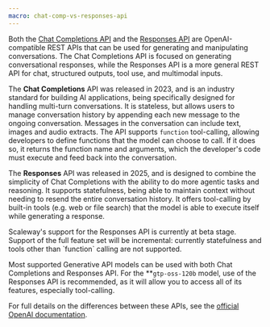 ```yaml
---
macro: chat-comp-vs-responses-api
---
```


Both the [Chat Completions API](https://www.scaleway.com/en/developers/api/generative-apis/#path-chat-completions-create-a-chat-completion) and the [Responses API](https://www.scaleway.com/en/developers/api/generative-apis/#path-responses-beta-create-a-response) are OpenAI-compatible REST APIs that can be used for generating and manipulating conversations. The Chat Completions API is focused on generating conversational responses, while the Responses API is a more general REST API for chat, structured outputs, tool use, and multimodal inputs.

The **Chat Completions** API was released in 2023, and is an industry standard for building AI applications, being specifically designed for handling multi-turn conversations. It is stateless, but allows users to manage conversation history by appending each new message to the ongoing conversation. Messages in the conversation can include text, images and audio extracts. The API supports `function` tool-calling, allowing developers to define functions that the model can choose to call. If it does so, it returns the function name and arguments, which the developer's code must execute and feed back into the conversation.

The **Responses** API was released in 2025, and is designed to combine the simplicity of Chat Completions with the ability to do more agentic tasks and reasoning. It supports statefulness, being able to maintain context without needing to resend the entire conversation history. It offers tool-calling by built-in tools (e.g. web or file search) that the model is able to execute itself while generating a response. 

<Message type="note">
Scaleway's support for the Responses API is currently at beta stage. Support of the full feature set will be incremental: currently statefulness and tools other than `function` calling are not supported. 
</Message>

Most supported Generative API models can be used with both Chat Completions and Responses API. For the **`gtp-oss-120b` model, use of the Responses API is recommended, as it will allow you to access all of its features, especially tool-calling.

For full details on the differences between these APIs, see the [official OpenAI documentation](https://platform.openai.com/docs/guides/migrate-to-responses).